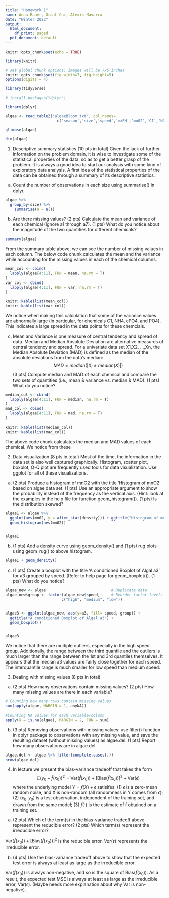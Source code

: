 ```yaml
---
title: "Homework 1"
name: Anna Bauer, Grant Cai, Alexis Navarra
date: "Winter 2022"
output:
  html_document:
    df_print: paged
  pdf_document: default
---
```


```r
knitr::opts_chunk$set(echo = TRUE)

library(knitr)

# set global chunk options: images will be 7x5 inches
knitr::opts_chunk$set(fig.width=7, fig.height=5)
options(digits = 4)

library(tidyverse)

# install.packages("dplyr")

library(dplyr)
```



```r
algae <- read_table2("algaeBloom.txt", col_names=
                       c('season','size','speed','mxPH','mn02','C1','NO3','NH4','cPO4','PO4','CHla','a1','a2','a3','a4','a5','a6','a7'), na = "XXXXXXX")

glimpse(algae)

dim(algae)
```

1. Descriptive summary statistics (10 pts in total) Given the lack of further information on the problem domain, it is wise to investigate some of the statistical properties of the data, so as to get a better grasp of the problem. It is always a good idea to start our analysis with some kind of exploratory data analysis. A first idea of the statistical properties of the data can be obtained through a summary of its descriptive statistics.

a. Count the number of observations in each size using summarise() in dplyr.
```r
algae %>%
  group_by(size) %>%
    summarise(n = n())
```

b. Are there missing values? (2 pts) Calculate the mean and variance of each chemical (Ignore
a1 through a7). (1 pts) What do you notice about the magnitude of the two quantities for different
chemicals?

```r
summary(algae)
```
From the summary table above, we can see the number of missing values in each column. The below code chunk calculates the mean and the variance while accounting for the missing values in each of the chemical columns.
```r
mean_col <- cbind(
  lapply(algae[4:11], FUN = mean, na.rm = T)
)
var_col <- cbind(
  lapply(algae[4:11], FUN = var, na.rm = T)
)

knitr::kable(list(mean_col))
knitr::kable(list(var_col))
```
We notice when making this calculation that some of the variance values are abnormally large (in particular, for chemicals C1, NH4, cPO4, and PO4). This indicates a large spread in the data points for these chemcials.

c. Mean and Variance is one measure of central tendency and spread of data. Median and Median
Absolute Deviation are alternative measures of central tendency and spread.
For a univariate data set X1,X2, ...,Xn, the Median Absolute Deviation (MAD) is defined as the
median of the absolute deviations from the data’s median:
$$MAD = median(|X_i ≠ median(X)|)$$
(3 pts) Compute median and MAD of each chemical and compare the two sets of quantities (i.e.,
mean & variance vs. median & MAD). (1 pts) What do you notice?
```r
median_col <- cbind(
  lapply(algae[4:11], FUN = median, na.rm = T)
)
mad_col <- cbind(
  lapply(algae[4:11], FUN = mad, na.rm = T)
)

knitr::kable(list(median_col))
knitr::kable(list(mad_col))

```
The above code chunk calculates the median and MAD values of each chemical. We notice from these 

2. Data visualization (8 pts in total) Most of the time, the information in the data set is also well
captured graphically. Histogram, scatter plot, boxplot, Q-Q plot are frequently used tools for data
visualization. Use ggplot for all of these visualizations.

a. (2 pts) Produce a histogram of mnO2 with the title ‘Histogram of mnO2’ based on algae data
set. (1 pts) Use an appropriate argument to show the probability instead of the frequency as the
vertical axis. (Hint: look at the examples in the help file for function geom_histogram()). (1 pts)
Is the distribution skewed?
```r
algae1 <- algae %>%
  ggplot(aes(mn02, y = after_stat(density))) + ggtitle("Histogram of mn02") +
  geom_histogram(aes(mn02))


algae1
```

b. (1 pts) Add a density curve using geom_density() and (1 pts) rug plots using geom_rug() to
above histogram.
```r
algae1 + geom_density()
```

c. (1 pts) Create a boxplot with the title ‘A conditioned Boxplot of Algal a3’ for a3 grouped by speed.
(Refer to help page for geom_boxplot()). (1 pts) What do you notice?
```r
algae_new <- algae                             # Duplicate data
algae_new$group <- factor(algae_new$speed,     # Reorder factor levels
                         c("high", "medium", "low"))


algae3 <- ggplot(algae_new, aes(y=a3, fill= speed, group)) + 
  ggtitle("A conditioned Boxplot of Algal a3") + 
  geom_boxplot()


algae3

```

We notice that there are multiple outliers, especially in the high speed group. Additionally, the range between the third quantile and the outliers is much larger than the range between the 1st and 3rd quantiles themselves. It appears that the median a3 values are fairly close together for each speed. The interquantile range is much smaller for low speed than medium speed.   

3. Dealing with missing values (8 pts in total)

a. (2 pts) How many observations contain missing values? (2 pts) How many missing values are there
in each variable?
```r
# Counting how many rows contain missing values
sum(apply(algae, MARGIN = 1, anyNA))

#Counting NA values for each variable/column
apply(X = is.na(algae), MARGIN = 2, FUN = sum)
```

b. (3 pts) Removing observations with missing values: use filter() function in dplyr package
to observations with any missing value, and save the resulting dataset (without missing values) as
algae.del. (1 pts) Report how many observations are in algae.del.
```r
algae.del <- algae %>% filter(complete.cases(.))
nrow(algae.del)
```


4. In lecture we present the bias-variance tradeoff that takes the form 
$$\mathbb{E}(y_0-\hat{f}(x_0))^2 = \text{Var}(\hat{f}(x_0))+[\text{Bias}(\hat{f}(x_0))]^2+\text{Var}(\epsilon)$$
where the underlying model $Y = f(X) + \epsilon$ satisifes: (1) $\epsilon$ is a zero-mean random noise, and X is
non-random (all randomness in Y comes from $\epsilon$); (2) $(x_0, y_0)$ is a test observation, independent of the
training set, and drawn from the same model; (3) $\hat{f}(\cdot)$ is the estimate of f obtained on a training set.

a. (2 pts) Which of the term(s) in the bias-variance tradeoff above represent the reducible error? (2
pts) Which term(s) represent the irreducible error?

$\text{Var}(\hat{f}(x_0))+[\text{Bias}(\hat{f}(x_0))]^2$ is the reducible error. $Var(\epsilon)$ represents the irreducible error.

b. (4 pts) Use the bias-variance tradeoff above to show that the expected test error is always at least
as large as the irreducible error.

$\text{Var}(\hat{f}(x_0))$ is always non-negative, and so is the square of $\text{Bias}(\hat{f}(x_0))$. As a result, the expected test MSE is always at least as large as the irreducible error, $\text{Var}(\epsilon)$. (Maybe needs more explanation about why Var is non-negative).
